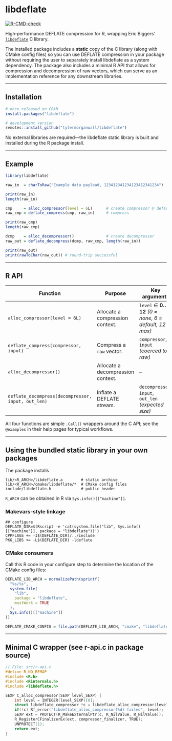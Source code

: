 # libdeflate

<!-- badges: start -->
[![R-CMD-check](https://github.com/tylermorganwall/libdeflate/actions/workflows/R-CMD-check.yaml/badge.svg)](https://github.com/tylermorganwall/libdeflate/actions/workflows/R-CMD-check.yaml)
<!-- badges: end -->

High‑performance DEFLATE compression for R, wrapping Eric Biggers’ [`libdeflate`](https://github.com/ebiggers/libdeflate) C library.

The installed package includes a **static** copy of the C library (along with CMake config files) so you can use DEFLATE compression in your package without requiring the user to separately install libdeflate as a system dependency. The package also includes a minimal R API that allows for compression and decompression of raw vectors, which can serve as an implementation reference for any downstream libraries.

---

## Installation

```r
# once released on CRAN
install.packages("libdeflate")

# development version
remotes::install_github("tylermorganwall/libdeflate")
```

No external libraries are required—the libdeflate static library is built and installed during the R package install.

---

## Example

```r
library(libdeflate)

raw_in  = charToRaw("Example data payload, 123412341234123412341234")

print(raw_in)
length(raw_in)

cmp     = alloc_compressor(level = 6L)      # create compressor @ default level
raw_cmp = deflate_compress(cmp, raw_in)     # compress

print(raw_cmp)
length(raw_cmp)

dcmp    = alloc_decompressor()              # create decompressor
raw_out = deflate_decompress(dcmp, raw_cmp, length(raw_in))

print(raw_out)
print(rawToChar(raw_out)) # round‑trip successful
```

---

## R API

| Function | Purpose | Key arguments |
|----------|---------|---------------|
| `alloc_compressor(level = 6L)` | Allocate a compression context. | `level` ∈ **0…12** *(0 = none, 6 = default, 12 = max)* |
| `deflate_compress(compressor, input)` | Compress a `raw` vector. | `compressor`, `input` *(coerced to raw)* |
| `alloc_decompressor()` | Allocate a decompression context. | – |
| `deflate_decompress(decompressor, input, out_len)` | Inflate a DEFLATE stream. | `decompressor`, `input`, `out_len` *(expected size)* |

All four functions are simple `.Call()` wrappers around the C API; see the `@examples` in their help pages for typical workflows.

---

## Using the bundled static library in your own packages

The package installs

```
lib/<R_ARCH>/libdeflate.a        # static archive
lib/<R_ARCH>/cmake/libdeflate/*  # CMake config files
include/libdeflate.h             # public header
```

`R_ARCH` can be obtained in R via `Sys.info()[["machine"]]`.

### Makevars‑style linkage

```make
## configure
DEFLATE_DIR=$(Rscript -e 'cat(system.file("lib", Sys.info()[["machine"]], package = "libdeflate"))')
CPPFLAGS += -I$(DEFLATE_DIR)/../include
PKG_LIBS += -L$(DEFLATE_DIR) -ldeflate
```

### CMake consumers

Call this R code in your configure step to determine the location of the CMake config files:

```r
DEFLATE_LIB_ARCH = normalizePath(sprintf(
  "%s/%s",
  system.file(
    "lib",
    package = "libdeflate",
    mustWork = TRUE
  ),
  Sys.info()[["machine"]]
))

DEFLATE_CMAKE_CONFIG = file.path(DEFLATE_LIB_ARCH, "cmake", "libdeflate")
```

---

## Minimal C wrapper (see r-api.c in package source)

```c
// File: src/r-api.c
#define R_NO_REMAP
#include <R.h>
#include <Rinternals.h>
#include <libdeflate.h>

SEXP C_alloc_compressor(SEXP level_SEXP) {
    int level = INTEGER(level_SEXP)[0];
    struct libdeflate_compressor *c = libdeflate_alloc_compressor(level);
    if(!c) Rf_error("libdeflate_alloc_compressor(%d) failed", level);
    SEXP ext = PROTECT(R_MakeExternalPtr(c, R_NilValue, R_NilValue));
    R_RegisterCFinalizerEx(ext, compressor_finalizer, TRUE);
    UNPROTECT(1);
    return ext;
}

```